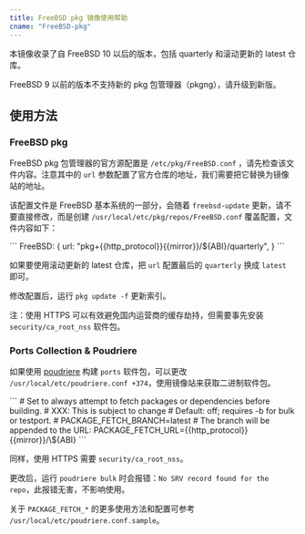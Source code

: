 ```yaml
---
title: FreeBSD pkg 镜像使用帮助
cname: "FreeBSD-pkg"
---
```


本镜像收录了自 FreeBSD 10 以后的版本，包括 quarterly 和滚动更新的 latest 仓库。

FreeBSD 9 以前的版本不支持新的 pkg 包管理器（pkgng），请升级到新版。

## 使用方法

### FreeBSD pkg

FreeBSD pkg 包管理器的官方源配置是 `/etc/pkg/FreeBSD.conf` ，请先检查该文件内容。注意其中的 `url` 参数配置了官方仓库的地址，我们需要把它替换为镜像站的地址。

该配置文件是 FreeBSD 基本系统的一部分，会随着 `freebsd-update` 更新，请不要直接修改，而是创建 `/usr/local/etc/pkg/repos/FreeBSD.conf` 覆盖配置，文件内容如下：

<CodeBlock>
```
FreeBSD: {
  url: "pkg+{{http_protocol}}{{mirror}}/${ABI}/quarterly",
}
```
</CodeBlock>

如果要使用滚动更新的 latest 仓库，把 `url` 配置最后的 `quarterly` 换成 `latest` 即可。

修改配置后，运行 `pkg update -f` 更新索引。

注：使用 HTTPS 可以有效避免国内运营商的缓存劫持，但需要事先安装 `security/ca_root_nss` 软件包。

### Ports Collection & Poudriere

如果使用 [poudriere](https://github.com/freebsd/poudriere) 构建 `ports` 软件包，可以更改 `/usr/local/etc/poudriere.conf +374`，使用镜像站来获取二进制软件包。

<CodeBlock>
```
# Set to always attempt to fetch packages or dependencies before building.
# XXX: This is subject to change
# Default: off; requires -b <branch> for bulk or testport.
# PACKAGE_FETCH_BRANCH=latest
# The branch will be appended to the URL:
PACKAGE_FETCH_URL={{http_protocol}}{{mirror}}/\${ABI}
```
</CodeBlock>

同样，使用 HTTPS 需要 `security/ca_root_nss`。

更改后，运行 `poudriere bulk` 时会报错：`No SRV record found for the repo`，此报错无害，不影响使用。

关于 `PACKAGE_FETCH_*` 的更多使用方法和配置可参考 `/usr/local/etc/poudriere.conf.sample`。
